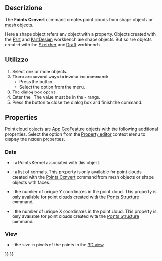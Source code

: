 <languages/>

<div class="mw-translate-fuzzy">
{{Docnav/it
|
|[[Points_Structure/it|Structure]]
|[[Points_Workbench/it|Points]]
|IconL=
|IconR=Points_Structure.svg
|IconC=Workbench_Points.svg
}}
</div>

{{GuiCommand/it
|Name=Points Convert
|Name/it=Converti in punti
|MenuLocation=Punti → Converti in punti
|Workbenches=[[Points_Workbench/it|Punti]]
|SeeAlso=
}}

<span id="Description"></span>
<div class="mw-translate-fuzzy">
== Descrizione ==
</div>

The '''Points Convert''' command creates point clouds from shape objects or mesh objects.

Here a shape object refers any object with a {{PropertyData|Shape}} property. Objects created with the [[Part_Workbench|Part]] and [[PartDesign_Workbench|PartDesign]] workbench are shape objects. But so are objects created with the [[Sketcher_Workbench|Sketcher]] and [[Draft_Workbench|Draft]] workbench.

<span id="Usage"></span>
<div class="mw-translate-fuzzy">
== Utilizzo ==
</div>

# Select one or more objects.
# There are several ways to invoke the command:
#* Press the {{Button|[[Image:Points_Convert.svg|16px]] [[Points_Convert|Convert to points...]]}} button.
#* Select the {{MenuCommand|Points → [[Image:Points_Convert.svg|16px]] Convert to points...}} option from the menu.
# The {{MenuCommand|Distance}} dialog box opens.
# Enter the {{MenuCommand|maximum distance}}. The value must be in the {{Value|0.01}} - {{Value|10.00}} range.
# Press the {{Button|OK}} button to close the dialog box and finish the command.

==Properties==

Point cloud objects are [[App_GeoFeature|App GeoFeature]] objects with the following additional properties. Select the {{MenuCommand|Show all}} option from the [[Property_editor|Property editor]] context menu to display the hidden properties.

===Data===

{{TitleProperty|Base}}

* {{PropertyData|Points|PointsKernel|Hidden}}: a Points Kernel associated with this object.
* {{PropertyData|Normal|NormalList|Hidden}}: a list of normals. This property is only available for point clouds created with the [[Points_Convert|Points Convert]] command from mesh objects or shape objects with faces.

{{TitleProperty|Structured points}}

* {{PropertyData|Height|Integer}}: the number of unique Y coordinates in the point cloud. This property is only available for point clouds created with the [[Points_Structure|Points Structure]] command.
* {{PropertyData|Width|Integer}}: the number of unique X coordinates in the point cloud. This property is only available for point clouds created with the [[Points_Structure|Points Structure]] command.

===View===

{{TitleProperty|Base}}

* {{PropertyView|Point Size|FloatConstraint}}: the size in pixels of the points in the [[3D_view|3D view]].


<div class="mw-translate-fuzzy">
{{Docnav/it
|
|[[Points_Structure/it|Structure]]
|[[Points_Workbench/it|Points]]
|IconL=
|IconR=Points_Structure.svg
|IconC=Workbench_Points.svg
}}
</div>

{{Points Tools navi{{#translation:}}}}
{{Userdocnavi{{#translation:}}}}